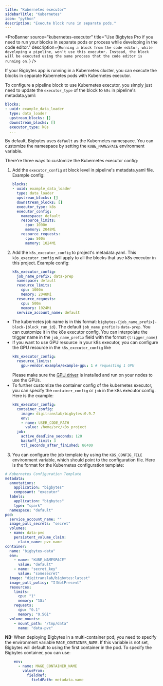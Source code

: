 ```yaml
---
title: "Kubernetes executor"
sidebarTitle: "Kubernetes"
icon: "python"
description: "Execute block runs in separate pods."
---
```



<ProBanner
  source="kubernetes-executor"
  title="Use Bigbytes Pro if you need to run your blocks in separate pods or process while developing in the code editor."
  description={`
  Running a block from the code editor, while developing a pipeline, won’t use this executor.
  Instead, the block will be executed using the same process that the code editor is running on.
  `}
/>

If your Bigbytes app is running in a Kubernetes cluster, you can execute the blocks in separate Kubernetes pods with Kubernetes executor.

To configure a pipeline block to use Kubernetes executor, you simply just need to update the `executor_type` of the block to `k8s` in pipeline's metadata.yaml:

```yaml
blocks:
- uuid: example_data_loader
  type: data_loader
  upstream_blocks: []
  downstream_blocks: []
  executor_type: k8s
  ...
```
By default, Bigbytes uses `default` as the Kubernetes namespace. You can customize the namespace by setting the `KUBE_NAMESPACE` environment variable.

There're three ways to customize the Kubernetes executor config:

1. Add the `executor_config` at block level in pipeline's metadata.yaml file. Example config:
    ```yaml
    blocks:
    - uuid: example_data_loader
      type: data_loader
      upstream_blocks: []
      downstream_blocks: []
      executor_type: k8s
      executor_config:
        namespace: default
        resource_limits:
          cpu: 1000m
          memory: 2048Mi
        resource_requests:
          cpu: 500m
          memory: 1024Mi
    ```
2. Add the `k8s_executor_config` to project's metadata.yaml. This `k8s_executor_config` will apply to all the blocks that use k8s executor
in this project. Example config:
    ```yaml
    k8s_executor_config:
      job_name_prefix: data-prep
      namespace: default
      resource_limits:
        cpu: 1000m
        memory: 2048Mi
      resource_requests:
        cpu: 500m
        memory: 1024Mi
      service_account_name: default
    ```
* The kubernetes job name is in this format: `bigbytes-{job_name_prefix}-block-{block_run_id}`. The default `job_name_prefix` is `data-prep`. You can customize it in the k8s executor config.
  You can interpolate the trigger name in the `job_name_prefix` field with the format `{trigger_name}`
* If you want to use GPU resource in your k8s executor, you can configure the GPU resource in the `k8s_executor_config` like
  ```yaml
  k8s_executor_config:
    resource_limits:
      gpu-vendor.example/example-gpu: 1 # requesting 1 GPU
  ```
  Please make sure the [GPU driver](https://kubernetes.io/docs/tasks/manage-gpus/scheduling-gpus/#using-device-plugins)
  is installed and run on your nodes to use the GPUs.
* To further customize the container config of the kubernetes executor, you can specify the `container_config` or `job` in the k8s executor config. Here is the example:
  ```yaml
  k8s_executor_config:
    container_config:
      image: digitranslab/bigbytes:0.9.7
      env:
      - name: USER_CODE_PATH
        value: /home/src/k8s_project
    job:
      active_deadline_seconds: 120
      backoff_limit: 3
      ttl_seconds_after_finished: 86400
  ```
3. You can configure the job template by using the `K8S_CONFIG_FILE` environment variable, which should point to the configuration file. Here is the format for the Kubernetes configuration template:

```yaml
# Kubernetes Configuration Template
metadata:
  annotations:
    application: "bigbytes"
    composant: "executor"
  labels:
    application: "bigbytes"
    type: "spark"
  namespace: "default"
pod:
  service_account_name: ""
  image_pull_secrets: "secret"
  volumes:
  - name: data-pvc
    persistent_volume_claim:
      claim_name: pvc-name
container:
  name: "bigbytes-data"
  env:
    - name: "KUBE_NAMESPACE"
      value: "default"
    - name: "secret_key"
      value: "somesecret"
  image: "digitranslab/bigbytes:latest"
  image_pull_policy: "IfNotPresent"
  resources:
    limits:
      cpu: "1"
      memory: "1Gi"
    requests:
      cpu: "0.1"
      memory: "0.5Gi"
  volume_mounts:
    - mount_path: "/tmp/data"
      name: "data-pvc"
```

**NB:** When deploying Bigbytes in a multi-container pod, you need to specify the environment variable `MAGE_CONTAINER_NAME`. If this variable is not set, Bigbytes will default to using the first container in the pod. To specify the Bigbytes container, you can use:

```yaml
    env:
      - name: MAGE_CONTAINER_NAME
        valueFrom:
          fieldRef:
            fieldPath: metadata.name
```
